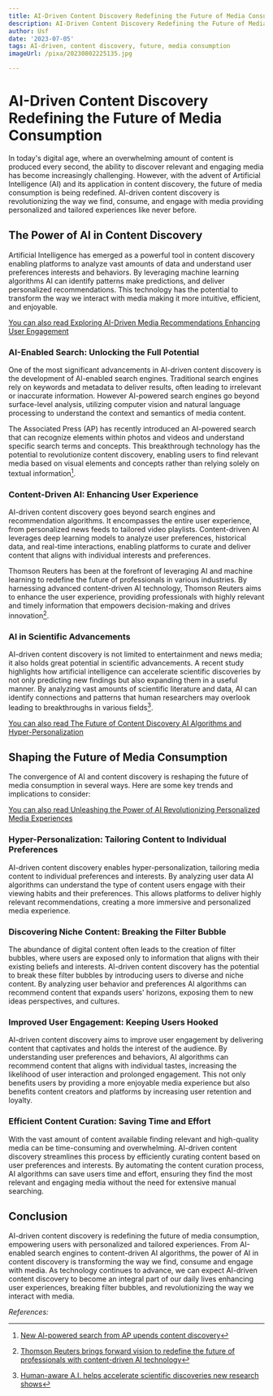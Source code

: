 ```yaml
---
title: AI-Driven Content Discovery Redefining the Future of Media Consumption
description: AI-Driven Content Discovery Redefining the Future of Media Consumption
author: Usf
date: '2023-07-05'
tags: AI-driven, content discovery, future, media consumption
imageUrl: /pixa/20230802225135.jpg

---
```

# AI-Driven Content Discovery Redefining the Future of Media Consumption

In today's  digital age, where an overwhelming amount of content is produced every second, the ability to discover relevant and engaging media  has become increasingly  challenging. However,  with the advent of Artificial Intelligence (AI) and its application in content discovery, the future of  media  consumption is being redefined. AI-driven  content discovery is revolutionizing the way we find,  consume,  and engage with media providing  personalized and tailored experiences like never before.

## The Power  of AI in Content Discovery

Artificial Intelligence has emerged as a powerful tool in content discovery enabling platforms to analyze vast amounts of data and understand  user preferences interests and  behaviors. By leveraging machine learning algorithms AI can  identify patterns make predictions, and deliver personalized recommendations. This technology has the potential to transform the way we interact with media making it more intuitive, efficient, and enjoyable.

[You can also  read  Exploring  AI-Driven Media  Recommendations  Enhancing User Engagement](Exploring%20AI-Driven%20Media%20Recommendations%20Enhancing%20User%20Engagement)


### **AI-Enabled Search: Unlocking the Full  Potential**

One of the most significant advancements in AI-driven content discovery is the development of  AI-enabled search engines.  Traditional search  engines rely on keywords and metadata to deliver results, often leading to irrelevant or inaccurate information. However AI-powered search engines go beyond surface-level analysis, utilizing computer vision and natural language processing to understand the context and semantics of media  content.

The Associated Press (AP) has recently introduced an AI-powered search  that can recognize elements within photos and videos  and understand specific search terms and concepts. This breakthrough technology has the potential to revolutionize content discovery, enabling users to find relevant media  based on visual elements and concepts rather than relying solely  on textual information[^1^].

### **Content-Driven AI: Enhancing User Experience**

AI-driven content  discovery goes beyond search engines and  recommendation algorithms. It encompasses the entire user  experience, from  personalized news feeds to  tailored video playlists. Content-driven AI leverages deep  learning models to analyze user preferences, historical data, and real-time interactions, enabling platforms to curate and deliver content that aligns with individual interests and preferences.

Thomson Reuters has been at the forefront of leveraging  AI and machine learning to  redefine the future of professionals in various industries. By harnessing advanced content-driven AI technology, Thomson Reuters aims to enhance the user  experience, providing  professionals with highly relevant and timely information that empowers decision-making and drives  innovation[^2^].

### **AI in Scientific Advancements**

AI-driven content discovery is not limited to entertainment and news media; it also holds great potential in scientific advancements. A recent study highlights how artificial intelligence can accelerate scientific discoveries  by not only predicting new findings but also expanding them in a useful  manner. By analyzing vast amounts of scientific  literature  and data, AI can identify connections and patterns  that human researchers may overlook leading to breakthroughs  in various fields[^3^].

[You can also read The Future of Content Discovery AI Algorithms and Hyper-Personalization](The%20Future%20of%20Content%20Discovery%20AI%20Algorithms%20and%20Hyper-Personalization)


## Shaping the  Future of Media Consumption

The convergence of AI and content discovery is reshaping the future of media consumption in several ways. Here are some key trends and implications to consider:

[You can  also read Unleashing the Power of AI Revolutionizing Personalized Media Experiences](Unleashing%20the%20Power%20of%20AI%20Revolutionizing%20Personalized%20Media%20Experiences)


### **Hyper-Personalization: Tailoring Content to Individual Preferences**

AI-driven content discovery enables  hyper-personalization, tailoring media content to individual  preferences and interests. By analyzing user data  AI  algorithms can understand the type of content users engage with their  viewing habits and their preferences. This allows platforms to deliver highly relevant recommendations, creating a more immersive and personalized media experience.

###  **Discovering Niche Content: Breaking the Filter Bubble**

The abundance of digital content  often leads to the creation of filter bubbles, where users are exposed only to information  that aligns with their existing beliefs and interests. AI-driven content  discovery has the potential to break these filter bubbles by introducing users to diverse and niche content. By  analyzing user behavior and preferences AI algorithms can  recommend content that expands users' horizons, exposing them  to new ideas perspectives, and cultures.

### **Improved User Engagement: Keeping Users Hooked**

AI-driven content discovery aims to improve user engagement by delivering content that captivates and holds the interest of the audience. By understanding user preferences  and behaviors, AI algorithms  can recommend content that aligns with individual tastes,  increasing the likelihood of user  interaction and prolonged  engagement. This not only benefits users  by providing a more enjoyable media experience but also benefits  content creators and platforms  by increasing user retention and loyalty.

### **Efficient Content Curation: Saving Time and Effort**

With the vast amount  of content available finding relevant and high-quality media can be time-consuming and overwhelming. AI-driven content discovery streamlines this process by efficiently curating content based on user preferences and interests.  By automating the  content curation process, AI algorithms can save  users time and effort, ensuring they find the most  relevant and engaging media without the need for extensive manual searching.

##  Conclusion

AI-driven content discovery is redefining the future of media consumption, empowering users with personalized and tailored experiences. From AI-enabled search engines to content-driven AI algorithms, the power  of AI in content discovery is transforming the way  we find, consume and engage with media. As technology  continues to advance, we can  expect AI-driven content discovery  to become  an  integral part  of our daily lives  enhancing user experiences, breaking filter bubbles, and  revolutionizing the way  we interact  with media.

*References:*

[^1^]:  [New AI-powered search from AP upends  content  discovery](https://digitalcontentnext.org/blog/2023/06/08/new-ai-powered-search-from-ap-upends-content-discovery/)

[^2^]: [Thomson Reuters brings forward vision to redefine the future of professionals with content-driven  AI technology](https://www.prnewswire.com/news-releases/thomson-reuters-brings-forward-vision-to-redefine-the-future-of-professionals-with-content-driven-ai-technology-301832338.html)

[^3^]: [Human-aware A.I. helps accelerate scientific discoveries new research shows](https://news.uchicago.edu/story/human-aware-ai-helps-accelerate-scientific-discoveries-new-research-shows)